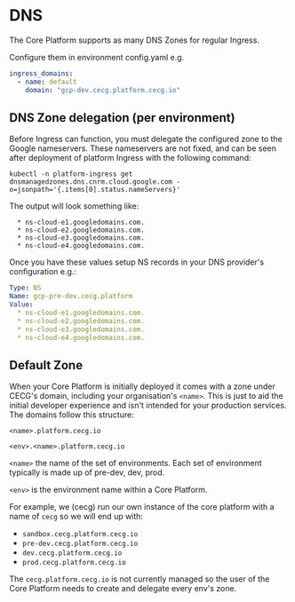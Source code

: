 # DNS


The Core Platform supports as many DNS Zones for regular Ingress.

Configure them in environment config.yaml e.g.

```yaml
ingress_domains:
  - name: default
    domain: "gcp-dev.cecg.platform.cecg.io"
```

## DNS Zone delegation (per environment)

Before Ingress can function, you must delegate the configured zone to the Google nameservers.
These nameservers are not fixed, and can be seen after deployment of platform Ingress with the following command:

```shell
kubectl -n platform-ingress get dnsmanagedzones.dns.cnrm.cloud.google.com -o=jsonpath='{.items[0].status.nameServers}'
```

The output will look something like:

```shell
  * ns-cloud-e1.googledomains.com.
  * ns-cloud-e2.googledomains.com.
  * ns-cloud-e3.googledomains.com.
  * ns-cloud-e4.googledomains.com.
```

Once you have these values setup NS records in your DNS provider's configuration e.g.:

```yaml
Type: NS 
Name: gcp-pre-dev.cecg.platform 
Value: 
  * ns-cloud-e1.googledomains.com.
  * ns-cloud-e2.googledomains.com.
  * ns-cloud-e3.googledomains.com.
  * ns-cloud-e4.googledomains.com.
```

## Default Zone

When your Core Platform is initially deployed it comes with a zone under CECG's domain, including your organisation's `<name>`.
This is just to aid the initial developer experience and isn't intended for your production services.
The domains follow this structure:

`<name>.platform.cecg.io`

`<env>.<name>.platform.cecg.io`

`<name>` the name of the set of environments. Each set of environment typically is made up of pre-dev, dev, prod.

`<env>` is the environment name within a Core Platform.

For example, we (cecg) run our own instance of the core platform with a name of `cecg` so we will end up with:

* `sandbox.cecg.platform.cecg.io`
* `pre-dev.cecg.platform.cecg.io`
* `dev.cecg.platform.cecg.io`
* `prod.cecg.platform.cecg.io`

The `cecg.platform.cecg.io` is not currently managed so the user of the Core Platform needs
to create and delegate every env's zone.
